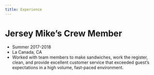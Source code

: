 ```yaml
---
title: Experience
---
```




# Jersey Mike’s Crew Member

- Summer 2017-2018
- La Canada, CA 
- Worked with team members to make sandwiches, work the register, clean, and provide excellent customer service that exceeded guest’s expectations in a high volume, fast-paced environment.